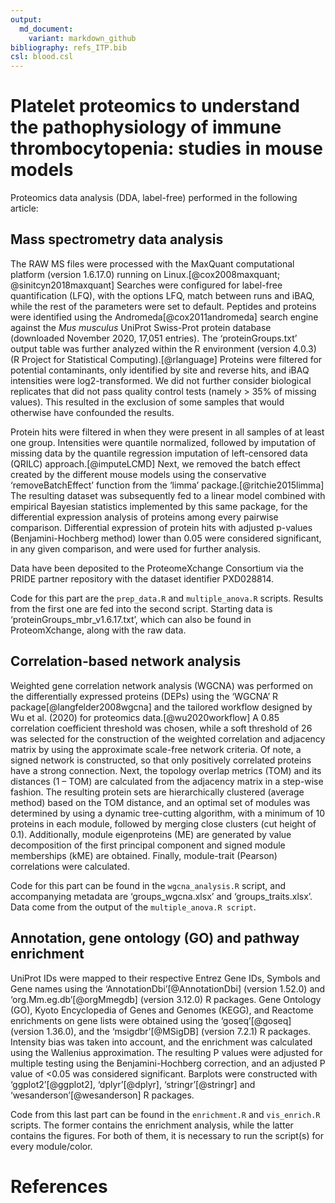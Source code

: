 ---
output:
  md_document:
    variant: markdown_github
bibliography: refs_ITP.bib
csl: blood.csl
---

# **Platelet proteomics to understand the pathophysiology of immune thrombocytopenia: studies in mouse models**

Proteomics data analysis (DDA, label-free) performed in the following article:

## Mass spectrometry data analysis

The RAW MS files were processed with the MaxQuant computational platform (version 1.6.17.0) running on Linux.[@cox2008maxquant; @sinitcyn2018maxquant] Searches were configured for label-free quantification (LFQ), with the options LFQ, match between runs and iBAQ, while the rest of the parameters were set to default. Peptides and proteins were identified using the Andromeda[@cox2011andromeda] search engine against the *Mus musculus* UniProt Swiss-Prot protein database (downloaded November 2020, 17,051 entries). The 'proteinGroups.txt' output table was further analyzed within the R environment (version 4.0.3) (R Project for Statistical Computing).[@rlanguage] Proteins were filtered for potential contaminants, only identified by site and reverse hits, and iBAQ intensities were log2-transformed. We did not further consider biological replicates that did not pass quality control tests (namely \> 35% of missing values). This resulted in the exclusion of some samples that would otherwise have confounded the results.

Protein hits were filtered in when they were present in all samples of at least one group. Intensities were quantile normalized, followed by imputation of missing data by the quantile regression imputation of left-censored data (QRILC) approach.[@imputeLCMD] Next, we removed the batch effect created by the different mouse models using the conservative 'removeBatchEffect' function from the 'limma' package.[@ritchie2015limma] The resulting dataset was subsequently fed to a linear model combined with empirical Bayesian statistics implemented by this same package, for the differential expression analysis of proteins among every pairwise comparison. Differential expression of protein hits with adjusted p-values (Benjamini-Hochberg method) lower than 0.05 were considered significant, in any given comparison, and were used for further analysis.

Data have been deposited to the ProteomeXchange Consortium via the PRIDE partner repository with the dataset identifier PXD028814.

Code for this part are the `prep_data.R` and `multiple_anova.R` scripts. Results from the first one are fed into the second script. Starting data is 'proteinGroups_mbr_v1.6.17.txt', which can also be found in ProteomXchange, along with the raw data.

## Correlation-based network analysis

Weighted gene correlation network analysis (WGCNA) was performed on the differentially expressed proteins (DEPs) using the 'WGCNA' R package[@langfelder2008wgcna] and the tailored workflow designed by Wu et al. (2020) for proteomics data.[@wu2020workflow] A 0.85 correlation coefficient threshold was chosen, while a soft threshold of 26 was selected for the construction of the weighted correlation and adjacency matrix by using the approximate scale-free network criteria. Of note, a signed network is constructed, so that only positively correlated proteins have a strong connection. Next, the topology overlap metrics (TOM) and its distances (1 -- TOM) are calculated from the adjacency matrix in a step-wise fashion. The resulting protein sets are hierarchically clustered (average method) based on the TOM distance, and an optimal set of modules was determined by using a dynamic tree-cutting algorithm, with a minimum of 10 proteins in each module, followed by merging close clusters (cut height of 0.1). Additionally, module eigenproteins (ME) are generated by value decomposition of the first principal component and signed module memberships (kME) are obtained. Finally, module-trait (Pearson) correlations were calculated.

Code for this part can be found in the `wgcna_analysis.R` script, and accompanying metadata are 'groups_wgcna.xlsx' and 'groups_traits.xlsx'. Data come from the output of the `multiple_anova.R script`.

## Annotation, gene ontology (GO) and pathway enrichment

UniProt IDs were mapped to their respective Entrez Gene IDs, Symbols and Gene names using the 'AnnotationDbi'[@AnnotationDbi] (version 1.52.0) and 'org.Mm.eg.db'[@orgMmegdb] (version 3.12.0) R packages. Gene Ontology (GO), Kyoto Encyclopedia of Genes and Genomes (KEGG), and Reactome enrichments on gene lists were obtained using the 'goseq'[@goseq] (version 1.36.0), and the 'msigdbr'[@MSigDB] (version 7.2.1) R packages. Intensity bias was taken into account, and the enrichment was calculated using the Wallenius approximation. The resulting P values were adjusted for multiple testing using the Benjamini-Hochberg correction, and an adjusted P value of \<0.05 was considered significant. Barplots were constructed with 'ggplot2'[@ggplot2], 'dplyr'[@dplyr], 'stringr'[@stringr] and 'wesanderson'[@wesanderson] R packages.

Code from this last part can be found in the `enrichment.R` and `vis_enrich.R` scripts. The former contains the enrichment analysis, while the latter contains the figures. For both of them, it is necessary to run the script(s) for every module/color.

# References
